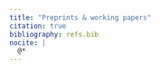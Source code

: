 ```yaml
---
title: "Preprints & working papers"
citation: true
bibliography: refs.bib
nocite: |
  @*
---
```


::: {#refs}
:::
